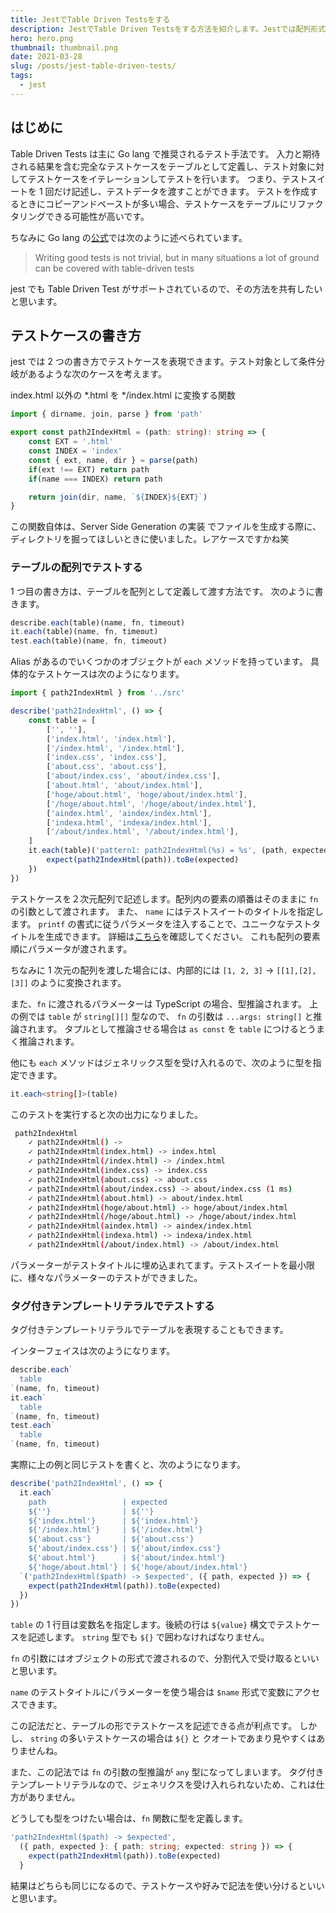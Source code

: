 ```yaml
---
title: JestでTable Driven Testsをする
description: JestでTable Driven Testsをする方法を紹介します。Jestでは配列形式と、タグ付きテンプレートリテラル形式でテストを書けるので、2つの記述法を解説します。また、TypeScriptで書いた場合の型推論と、アサーションの方法についても紹介します。
hero: hero.png
thumbnail: thumbnail.png
date: 2021-03-28
slug: /posts/jest-table-driven-tests/
tags:
  - jest
---
```


## はじめに

Table Driven Tests は主に Go lang で推奨されるテスト手法です。
入力と期待される結果を含む完全なテストケースをテーブルとして定義し、テスト対象に対してテストケースをイテレーションしてテストを行います。
つまり、テストスイートを 1 回だけ記述し、テストデータを渡すことができます。
テストを作成するときにコピーアンドペーストが多い場合、テストケースをテーブルにリファクタリングできる可能性が高いです。

ちなみに Go lang の[公式](https://github.com/golang/go/wiki/TableDrivenTests)では次のように述べられています。

> Writing good tests is not trivial, but in many situations a lot of ground can be covered with table-driven tests

jest でも Table Driven Test がサポートされているので、その方法を共有したいと思います。

## テストケースの書き方

jest では 2 つの書き方でテストケースを表現できます。テスト対象として条件分岐があるような次のケースを考えます。

index.html 以外の \*.html を \*/index.html に変換する関数

```ts:index.ts
import { dirname, join, parse } from 'path'

export const path2IndexHtml = (path: string): string => {
    const EXT = '.html'
    const INDEX = 'index'
    const { ext, name, dir } = parse(path)
    if(ext !== EXT) return path
    if(name === INDEX) return path

    return join(dir, name, `${INDEX}${EXT}`)
}
```

この関数自体は、Server Side Generation の実装 でファイルを生成する際に、ディレクトリを掘ってほしいときに使いました。レアケースですかね笑

### テーブルの配列でテストする

1 つ目の書き方は、テーブルを配列として定義して渡す方法です。
次のように書きます。

```ts
describe.each(table)(name, fn, timeout)
it.each(table)(name, fn, timeout)
test.each(table)(name, fn, timeout)
```

Alias があるのでいくつかのオブジェクトが `each` メソッドを持っています。
具体的なテストケースは次のようになります。

```ts:index.spec.ts
import { path2IndexHtml } from '../src'

describe('path2IndexHtml', () => {
    const table = [
        ['', ''],
        ['index.html', 'index.html'],
        ['/index.html', '/index.html'],
        ['index.css', 'index.css'],
        ['about.css', 'about.css'],
        ['about/index.css', 'about/index.css'],
        ['about.html', 'about/index.html'],
        ['hoge/about.html', 'hoge/about/index.html'],
        ['/hoge/about.html', '/hoge/about/index.html'],
        ['aindex.html', 'aindex/index.html'],
        ['indexa.html', 'indexa/index.html'],
        ['/about/index.html', '/about/index.html'],
    ]
    it.each(table)('pattern1: path2IndexHtml(%s) = %s', (path, expected, fa) => {
        expect(path2IndexHtml(path)).toBe(expected)
    })
})
```

テストケースを２次元配列で記述します。配列内の要素の順番はそのままに `fn` の引数として渡されます。
また、 `name` にはテストスイートのタイトルを指定します。 `printf` の書式に従うパラメータを注入することで、ユニークなテストタイトルを生成できます。
詳細は[こちら](https://jestjs.io/ja/docs/api#1-describeeachtablename-fn-timeout)を確認してください。
これも配列の要素順にパラメータが渡されます。

ちなみに 1 次元の配列を渡した場合には、内部的には `[1, 2, 3]` -> `[[1],[2],[3]]` のように変換されます。

また、`fn` に渡されるパラメーターは TypeScript の場合、型推論されます。
上の例では `table` が `string[][]` 型なので、 `fn` の引数は `...args: string[]` と推論されます。
タプルとして推論させる場合は `as const` を `table` につけるとうまく推論されます。

他にも `each` メソッドはジェネリックス型を受け入れるので、次のように型を指定できます。

```ts:index.spec.ts
it.each<string[]>(table)
```

このテストを実行すると次の出力になりました。

```bash
 path2IndexHtml
    ✓ path2IndexHtml() ->
    ✓ path2IndexHtml(index.html) -> index.html
    ✓ path2IndexHtml(/index.html) -> /index.html
    ✓ path2IndexHtml(index.css) -> index.css
    ✓ path2IndexHtml(about.css) -> about.css
    ✓ path2IndexHtml(about/index.css) -> about/index.css (1 ms)
    ✓ path2IndexHtml(about.html) -> about/index.html
    ✓ path2IndexHtml(hoge/about.html) -> hoge/about/index.html
    ✓ path2IndexHtml(/hoge/about.html) -> /hoge/about/index.html
    ✓ path2IndexHtml(aindex.html) -> aindex/index.html
    ✓ path2IndexHtml(indexa.html) -> indexa/index.html
    ✓ path2IndexHtml(/about/index.html) -> /about/index.html
```

パラメーターがテストタイトルに埋め込まれてます。テストスイートを最小限に、様々なパラメーターのテストができました。

### タグ付きテンプレートリテラルでテストする

タグ付きテンプレートリテラルでテーブルを表現することもできます。

インターフェイスは次のようになります。

```ts
describe.each`
  table
`(name, fn, timeout)
it.each`
  table
`(name, fn, timeout)
test.each`
  table
`(name, fn, timeout)
```

実際に上の例と同じテストを書くと、次のようになります。

```ts:index.spec.ts
describe('path2IndexHtml', () => {
  it.each`
    path                 | expected
    ${''}                | ${''}
    ${'index.html'}      | ${'index.html'}
    ${'/index.html'}     | ${'/index.html'}
    ${'about.css'}       | ${'about.css'}
    ${'about/index.css'} | ${'about/index.css'}
    ${'about.html'}      | ${'about/index.html'}
    ${'hoge/about.html'} | ${'hoge/about/index.html'}
  `('path2IndexHtml($path) -> $expected', ({ path, expected }) => {
    expect(path2IndexHtml(path)).toBe(expected)
  })
})
```

`table` の 1 行目は変数名を指定します。後続の行は `${value}` 構文でテストケースを記述します。 `string` 型でも `${}` で囲わなければなりません。

`fn` の引数にはオブジェクトの形式で渡されるので、分割代入で受け取るといいと思います。

`name` のテストタイトルにパラメーターを使う場合は `$name` 形式で変数にアクセスできます。

この記法だと、テーブルの形でテストケースを記述できる点が利点です。
しかし、 `string` の多いテストケースの場合は `${}` と クオートであまり見やすくはありませんね。

また、この記法では `fn` の引数の型推論が `any` 型になってしまいます。
タグ付きテンプレートリテラルなので、ジェネリクスを受け入れられないため、これは仕方がありません。

どうしても型をつけたい場合は、`fn` 関数に型を定義します。

```ts:index.spec.ts
'path2IndexHtml($path) -> $expected',
  ({ path, expected }: { path: string; expected: string }) => {
    expect(path2IndexHtml(path)).toBe(expected)
  }
```

結果はどちらも同じになるので、テストケースや好みで記法を使い分けるといいと思います。
